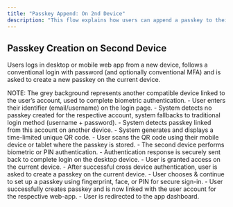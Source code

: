 ```yaml
---
title: "Passkey Append: On 2nd Device"
description: "This flow explains how users can append a passkey to their account after authenticating on a new (second) device with a password and MFA."
---
```



## Passkey Creation on Second Device

Users logs in desktop or mobile web app from a new device, follows a conventional login with password (and optionally conventional MFA) and is asked to create a new passkey on the current device.

<Tabs>
<Tab title="macOS">
    <ToolingFrame 
        imageURL="/images/authentication-flow/web-app/desktop/append-on-second-device-macos.png"
        caption="macOS passkey append on new device"
        imageName="append-on-second-device-macos.png"
    />
  </Tab>

<Tab title="Windows">
    <ToolingFrame
        imageURL="/images/authentication-flow/web-app/desktop/append-on-second-device-windows.png"
        caption="Windows passkey append on new device"
        imageName="append-on-second-device-windows.png"
    />
</Tab>
<Tab title="iOS">
    <ToolingFrame
        imageURL="/images/authentication-flow/web-app/mobile/append-on-second-device-ios.png"
        caption="iOS passkey append on new device"
        imageName="append-on-second-device-ios.png"
    />
</Tab>

  <Tab title="Android">
    <ToolingFrame 
        imageURL="/images/authentication-flow/web-app/mobile/append-on-second-device-android.png"
        caption="Android passkey append on new device"
        imageName="append-on-second-device-android.png"
    />
  </Tab>
</Tabs>

<Info>
    NOTE: The grey background represents another compatible device linked to the
    user’s account, used to complete biometric authentication.
</Info>

<Steps>
    <Step title="Login when user has no passkeys">
        - User enters their identifier (email/username) on the login page.
    </Step>
    <Step title="Fallback to traditional login method">
        - System detects no passkey created for the respective account, system fallbacks to traditional login method (username + password).
    </Step>
    <Step title="Passkey detection on another device">
        - System detects passkey linked from this account on another device.
    </Step>
    <Step title="System displays QR code">
        - System generates and displays a time-limited unique QR code.
    </Step>
    <Step title="User scans QR and authenticates">
        - User scans the QR code using their mobile device or tablet where the passkey is stored.
        - The second device performs biometric or PIN authentication.
    </Step>
    <Step title="Login completes on current device & passkey append initiates">
        - Authentication response is securely sent back to complete login on the desktop device.
        - User is granted access on the current device.
        - After successful cross device authentication, user is asked to create a passkey on the current device.
    </Step>
    <Step title="OS-native biometric modal appears">
        - User chooses & continue to set up a passkey using fingerprint, face, or PIN for secure sign-in.
    </Step>
    <Step title="Passkey creation successful">
        - User successfully creates passkey and is now linked with the user account for the respective web-app.
    </Step>
    <Step title="Redirection to app dashboard">
        - User is redirected to the app dashboard.
    </Step>

</Steps>
